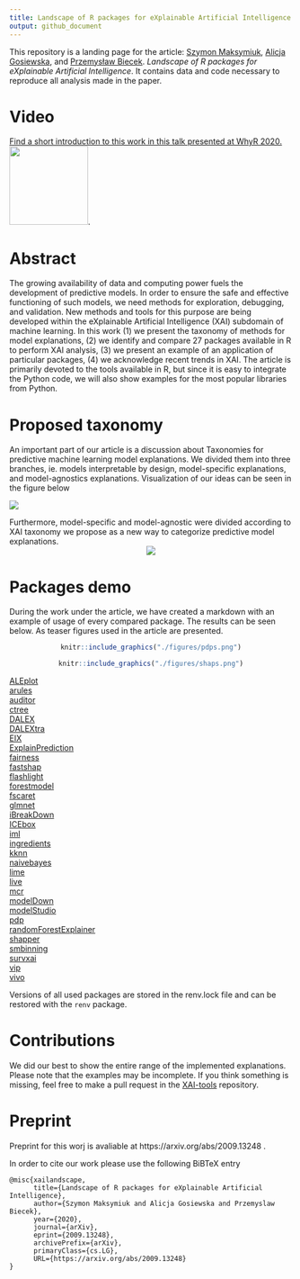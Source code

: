 ```yaml
---
title: Landscape of R packages for eXplainable Artificial Intelligence
output: github_document
---
```


This repository is a landing page for  the article: [Szymon Maksymiuk](https://www.linkedin.com/in/szymon-maksymiuk/), [Alicja Gosiewska](https://www.linkedin.com/in/alicja-gosiewska/), and [Przemysław Biecek](https://www.linkedin.com/in/pbiecek/). *Landscape of R packages for eXplainable Artificial Intelligence*. It contains data and code necessary to reproduce all analysis made in the paper.

# Video 

<a href="https://youtu.be/C7ac4A1t7sc?t=2763">Find a short introduction to this work in this talk presented at WhyR 2020. <img src="figures/youtube.png" width=140></a>.


# Abstract 

The growing availability of data and computing power fuels the development of predictive models. In order to ensure the safe and effective functioning of such models, we need methods for exploration, debugging, and validation. New methods and tools for this purpose are being developed within the eXplainable Artificial Intelligence (XAI) subdomain of machine learning.
In this work (1) we present the taxonomy of methods for model explanations, (2) we identify and compare 27 packages available in R to perform XAI analysis, (3) we present an example of an application of particular packages, (4) we acknowledge recent trends in XAI. The article is primarily devoted to the tools available in R, but since it is easy to integrate the Python code, we will also show examples for the most popular libraries from Python.

# Proposed taxonomy

An important part of our article is a discussion about Taxonomies for predictive machine learning model explanations. We divided them into three branches, ie. models interpretable by design, model-specific explanations, and model-agnostics explanations. Visualization of our ideas can be seen in the figure below

![](./figures/xai_taxonomy.png)

Furthermore, model-specific and model-agnostic were divided according to XAI taxonomy we propose as a new way to categorize predictive model explanations. 
<center>
![](./figures/xai_taxonomy_agnostic.png)
</center>

# Packages demo 

During the work under the article, we have created a markdown with an example of usage of every compared package. The results can be seen below. As teaser figures used in the article are presented.


<center>
```r
knitr::include_graphics("./figures/pdps.png")
```

</center>
<center>
```r
knitr::include_graphics("./figures/shaps.png")
```
</center>
 <a href="https://mi2datalab.github.io/XAI-tools/ALEplot.html">ALEplot</a> </br> 
 <a href="https://mi2datalab.github.io/XAI-tools/arules.html">arules</a> </br> 
 <a href="https://mi2datalab.github.io/XAI-tools/auditor.html">auditor</a> </br> 
 <a href="https://mi2datalab.github.io/XAI-tools/ctree.html">ctree</a> </br> 
 <a href="https://mi2datalab.github.io/XAI-tools/DALEX.html">DALEX</a> </br> 
 <a href="https://mi2datalab.github.io/XAI-tools/DALEXtra.html">DALEXtra</a> </br> 
 <a href="https://mi2datalab.github.io/XAI-tools/EIX.html">EIX</a> </br> 
 <a href="https://mi2datalab.github.io/XAI-tools/ExplainPrediction.html">ExplainPrediction</a> </br> 
 <a href="https://mi2datalab.github.io/XAI-tools/fairness.html">fairness</a> </br> 
 <a href="https://mi2datalab.github.io/XAI-tools/fastshap.html">fastshap</a> </br> 
 <a href="https://mi2datalab.github.io/XAI-tools/flashlight.html">flashlight</a> </br> 
 <a href="https://mi2datalab.github.io/XAI-tools/forestmodel.html">forestmodel</a> </br> 
 <a href="https://mi2datalab.github.io/XAI-tools/fscaret.html">fscaret</a> </br> 
 <a href="https://mi2datalab.github.io/XAI-tools/glmnet.html">glmnet</a> </br> 
 <a href="https://mi2datalab.github.io/XAI-tools/iBreakDown.html">iBreakDown</a> </br> 
 <a href="https://mi2datalab.github.io/XAI-tools/ICEbox.html">ICEbox</a> </br> 
 <a href="https://mi2datalab.github.io/XAI-tools/iml.html">iml</a> </br> 
 <a href="https://mi2datalab.github.io/XAI-tools/ingredients.html">ingredients</a> </br> 
 <a href="https://mi2datalab.github.io/XAI-tools/kknn.html">kknn</a> </br> 
 <a href="https://mi2datalab.github.io/XAI-tools/naivebayes.html">naivebayes</a> </br> 
 <a href="https://mi2datalab.github.io/XAI-tools/lime.html">lime</a> </br> 
 <a href="https://mi2datalab.github.io/XAI-tools/live.html">live</a> </br> 
 <a href="https://mi2datalab.github.io/XAI-tools/mcr.html">mcr</a> </br> 
 <a href="https://mi2datalab.github.io/XAI-tools/modelDown.html">modelDown</a> </br> 
 <a href="https://mi2datalab.github.io/XAI-tools/modelStudio.html">modelStudio</a> </br> 
 <a href="https://mi2datalab.github.io/XAI-tools/pdp.html">pdp</a> </br> 
 <a href="https://mi2datalab.github.io/XAI-tools/randomForestExplainer.html">randomForestExplainer</a> </br> 
 <a href="https://mi2datalab.github.io/XAI-tools/shapper.html">shapper</a> </br> 
 <a href="https://mi2datalab.github.io/XAI-tools/smbinning.html">smbinning</a> </br> 
 <a href="https://mi2datalab.github.io/XAI-tools/survxai.html">survxai</a> </br> 
 <a href="https://mi2datalab.github.io/XAI-tools/vip.html">vip</a> </br> 
 <a href="https://mi2datalab.github.io/XAI-tools/vivo.html">vivo</a> </br> 
 
Versions of all used packages are stored in the renv.lock file and can be restored with the `renv` package.
 
# Contributions


We did our best to show the entire range of the implemented explanations. Please note that the examples may be incomplete. If you think something is missing, feel free to make a pull request in the [XAI-tools](https://github.com/MI2DataLab/XAI-tools) repository.


# Preprint

Preprint for this worj is avaliable at https://arxiv.org/abs/2009.13248 .

In order to cite our work please use the following BiBTeX entry

```
@misc{xailandscape,
      title={Landscape of R packages for eXplainable Artificial Intelligence}, 
      author={Szymon Maksymiuk and Alicja Gosiewska and Przemyslaw Biecek},
      year={2020},
      journal={arXiv},
      eprint={2009.13248},
      archivePrefix={arXiv},
      primaryClass={cs.LG},
      URL={https://arxiv.org/abs/2009.13248}
}
```
